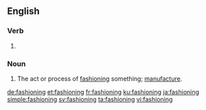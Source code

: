 ==English==

===Verb===
{{head|en|present participle}}

# {{present participle of|fashion|lang=en}}

===Noun===
{{en-noun}}

# The act or process of [[fashion]]ing something; [[manufacture]].

[[de:fashioning]]
[[et:fashioning]]
[[fr:fashioning]]
[[ku:fashioning]]
[[ja:fashioning]]
[[simple:fashioning]]
[[sv:fashioning]]
[[ta:fashioning]]
[[vi:fashioning]]
